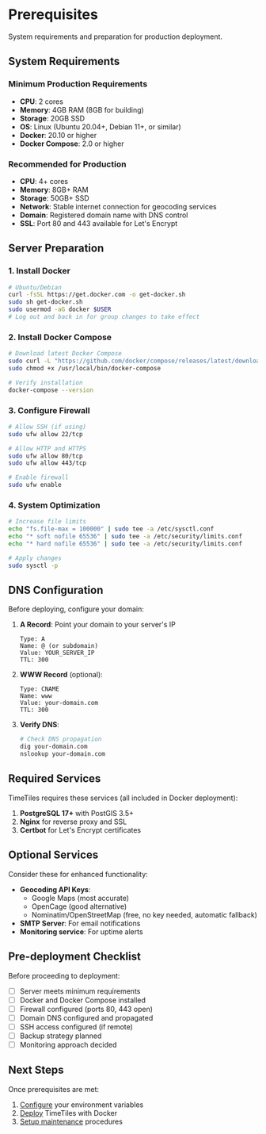 # Prerequisites

System requirements and preparation for production deployment.

## System Requirements

### Minimum Production Requirements
- **CPU**: 2 cores
- **Memory**: 4GB RAM (8GB for building)
- **Storage**: 20GB SSD
- **OS**: Linux (Ubuntu 20.04+, Debian 11+, or similar)
- **Docker**: 20.10 or higher
- **Docker Compose**: 2.0 or higher

### Recommended for Production
- **CPU**: 4+ cores
- **Memory**: 8GB+ RAM
- **Storage**: 50GB+ SSD
- **Network**: Stable internet connection for geocoding services
- **Domain**: Registered domain name with DNS control
- **SSL**: Port 80 and 443 available for Let's Encrypt

## Server Preparation

### 1. Install Docker

```bash
# Ubuntu/Debian
curl -fsSL https://get.docker.com -o get-docker.sh
sudo sh get-docker.sh
sudo usermod -aG docker $USER
# Log out and back in for group changes to take effect
```

### 2. Install Docker Compose

```bash
# Download latest Docker Compose
sudo curl -L "https://github.com/docker/compose/releases/latest/download/docker-compose-$(uname -s)-$(uname -m)" -o /usr/local/bin/docker-compose
sudo chmod +x /usr/local/bin/docker-compose

# Verify installation
docker-compose --version
```

### 3. Configure Firewall

```bash
# Allow SSH (if using)
sudo ufw allow 22/tcp

# Allow HTTP and HTTPS
sudo ufw allow 80/tcp
sudo ufw allow 443/tcp

# Enable firewall
sudo ufw enable
```

### 4. System Optimization

```bash
# Increase file limits
echo "fs.file-max = 100000" | sudo tee -a /etc/sysctl.conf
echo "* soft nofile 65536" | sudo tee -a /etc/security/limits.conf
echo "* hard nofile 65536" | sudo tee -a /etc/security/limits.conf

# Apply changes
sudo sysctl -p
```

## DNS Configuration

Before deploying, configure your domain:

1. **A Record**: Point your domain to your server's IP
   ```
   Type: A
   Name: @ (or subdomain)
   Value: YOUR_SERVER_IP
   TTL: 300
   ```

2. **WWW Record** (optional):
   ```
   Type: CNAME
   Name: www
   Value: your-domain.com
   TTL: 300
   ```

3. **Verify DNS**:
   ```bash
   # Check DNS propagation
   dig your-domain.com
   nslookup your-domain.com
   ```

## Required Services

TimeTiles requires these services (all included in Docker deployment):

1. **PostgreSQL 17+** with PostGIS 3.5+
2. **Nginx** for reverse proxy and SSL
3. **Certbot** for Let's Encrypt certificates

## Optional Services

Consider these for enhanced functionality:

- **Geocoding API Keys**: 
  - Google Maps (most accurate)
  - OpenCage (good alternative)
  - Nominatim/OpenStreetMap (free, no key needed, automatic fallback)
- **SMTP Server**: For email notifications
- **Monitoring service**: For uptime alerts

## Pre-deployment Checklist

Before proceeding to deployment:

- [ ] Server meets minimum requirements
- [ ] Docker and Docker Compose installed
- [ ] Firewall configured (ports 80, 443 open)
- [ ] Domain DNS configured and propagated
- [ ] SSH access configured (if remote)
- [ ] Backup strategy planned
- [ ] Monitoring approach decided

## Next Steps

Once prerequisites are met:

1. [Configure](./configuration) your environment variables
2. [Deploy](./deployment) TimeTiles with Docker
3. [Setup maintenance](./maintenance) procedures
